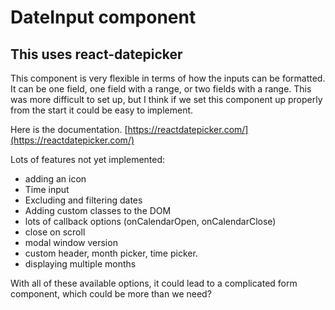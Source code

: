 
<Meta title="DateInput/DateInput_ReactDatepicker/Docs" />


# DateInput component
## This uses react-datepicker

This component is very flexible in terms of how the inputs can be formatted. It can be one field, one field with a range, or two fields with a range. This was more difficult to set up, but I think if we set this component up properly from the start it could be easy to implement.

Here is the documentation.
[https://reactdatepicker.com/](https://reactdatepicker.com/)

Lots of features not yet implemented:
 - adding an icon
 - Time input
 - Excluding and filtering dates
 - Adding custom classes to the DOM
 - lots of callback options (onCalendarOpen, onCalendarClose)
 - close on scroll
 - modal window version
 - custom header, month picker, time picker.
 - displaying multiple months


 With all of these available options, it could lead to a complicated form component, which could be more than we need?
